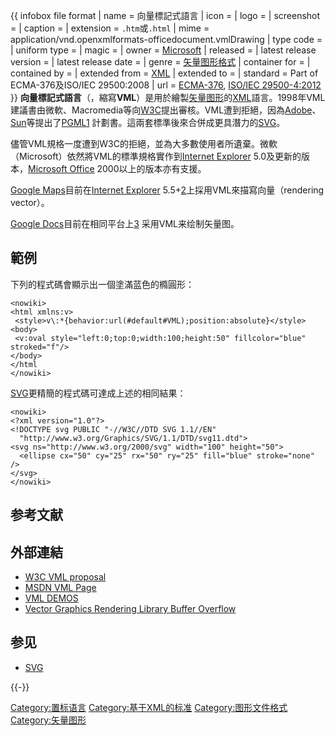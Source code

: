 {{noteTA|G1=IT}}
{{ infobox file format
| name = 向量標記式語言
| icon =
| logo =
| screenshot =
| caption =
| extension = <code>.htm</code>或<code>.html</code>
| mime = application/vnd.openxmlformats-officedocument.vmlDrawing
| type code =
| uniform type =
| magic =
| owner = [[Microsoft|Microsoft]]
| released =
| latest release version =
| latest release date =
| genre = [[矢量图形|矢量图形格式]]
| container for =
| contained by =
| extended from = [[XML|XML]]
| extended to =
| standard = Part of ECMA-376及ISO/IEC 29500:2008
| url = [http://www.ecma-international.org/publications/standards/Ecma-376.htm ECMA-376], [http://www.iso.org/iso/home/store/catalogue_tc/catalogue_detail.htm?csnumber=61798 ISO/IEC 29500-4:2012]
}}
'''向量標記式語言'''（{{lang-en|Vector Markup Language}}，縮寫'''VML'''）是用於繪製[[矢量图形|矢量图形]]的[[XML|XML]]語言。1998年VML建議書由微軟、Macromedia等向[[W3C|W3C]]提出審核。VML遭到拒絕，因為[[Adobe_Systems|Adobe]]、[[Sun_Microsystems|Sun]]等提出了[[PGML|PGML]][http://www.w3.org/TR/1998/NOTE-PGML-19980410] {{Wayback|url=http://www.w3.org/TR/1998/NOTE-PGML-19980410 |date=20211216103314 }}計劃書。這兩套標準後來合併成更具潛力的[[Scalable_Vector_Graphics|SVG]]。

儘管VML規格一度遭到W3C的拒絕，並為大多數使用者所遺棄。微軟（Microsoft）依然將VML的標準規格實作到[[Internet_Explorer|Internet Explorer]] 5.0及更新的版本，[[Microsoft_Office|Microsoft Office]] 2000以上的版本亦有支援。 

[[Google_Maps|Google Maps]]目前在[[Internet_Explorer|Internet Explorer]] 5.5+[http://www.google.com/apis/maps/documentation/#XHTML_and_VML]{{Wayback|url=http://www.google.com/apis/maps/documentation/#XHTML_and_VML |date=20070509092452 }}上採用VML來描寫向量（rendering vector）。

[[Google_Docs|Google Docs]]目前在相同平台上[http://googledocs.blogspot.com/2009/03/drawing-on-your-creativity-in-docs.html] {{Wayback|url=http://googledocs.blogspot.com/2009/03/drawing-on-your-creativity-in-docs.html |date=20141116095404 }}采用VML来绘制矢量图。
{{step|[[HTML|HTML]]（超文本标记语言）|[[SVG|SVG]]（可缩放矢量图形）}}

== 範例 ==
下列的程式碼會顯示出一個塗滿蓝色的橢圓形：
<pre><nowiki>
<html xmlns:v>
 <style>v\:*{behavior:url(#default#VML);position:absolute}</style>
<body>
 <v:oval style="left:0;top:0;width:100;height:50" fillcolor="blue" stroked="f"/>
</body>
</html
</nowiki></pre>

[[Scalable_Vector_Graphics|SVG]]更精簡的程式碼可達成上述的相同結果：
<pre><nowiki>
<?xml version="1.0"?>
<!DOCTYPE svg PUBLIC "-//W3C//DTD SVG 1.1//EN"
  "http://www.w3.org/Graphics/SVG/1.1/DTD/svg11.dtd">
<svg ns="http://www.w3.org/2000/svg" width="100" height="50">
  <ellipse cx="50" cy="25" rx="50" ry="25" fill="blue" stroke="none" />
</svg>
</nowiki></pre>

== 参考文献 ==
{{Reflist}}

== 外部連結 ==
* [http://www.w3.org/TR/1998/NOTE-VML-19980513 W3C VML proposal] {{Wayback|url=http://www.w3.org/TR/1998/NOTE-VML-19980513 |date=20211106095422 }}
* [https://web.archive.org/web/20081012171845/http://msdn2.microsoft.com/en-us/library/bb263898.aspx MSDN VML Page]
* [https://web.archive.org/web/20110907181049/http://midiwebconcept.free.fr/Demos/ VML DEMOS]
* [http://secunia.com/advisories/21989/ Vector Graphics Rendering Library Buffer Overflow] {{Wayback|url=http://secunia.com/advisories/21989/ |date=20210423021506 }}

== 参见 ==
* [[SVG|SVG]]

{{-}}
{{Internet Explorer}}

[[Category:置标语言|Category:置标语言]]
[[Category:基于XML的标准|Category:基于XML的标准]]
[[Category:图形文件格式|Category:图形文件格式]]
[[Category:矢量图形|Category:矢量图形]]